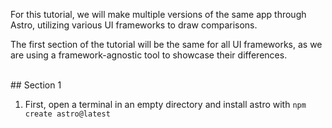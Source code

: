 
For this tutorial, we will make multiple versions of the same app through Astro, utilizing various UI frameworks to draw comparisons.

The first section of the tutorial will be the same for all UI frameworks, as we are using a framework-agnostic tool to showcase their differences.

<br/>
## Section 1
<br />

1. First, open a terminal in an empty directory and install astro with `npm create astro@latest`